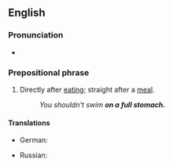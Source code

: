 ==English==

===Pronunciation===
* {{audio|en|En-au-on a full stomach.ogg|Audio (AU)}}

===Prepositional phrase===
{{en-PP}}

# {{lb|en|idiomatic}} Directly after [[eating]]; straight after a [[meal]].
#: ''You shouldn't swim '''on a full stomach.''' ''

====Translations====
{{trans-top|directly after eating, after a meal}}
* German: {{t|de|mit vollem Magen}}
{{trans-mid}}
* Russian: {{t|ru|на по́лный желу́док}}
{{trans-bottom}}